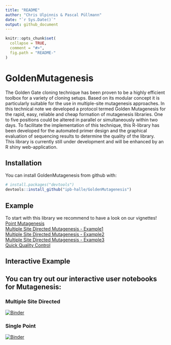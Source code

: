 ```yaml
---
title: "README"
author: "Chris Ulpinnis & Pascal Püllmann"
date: "`r Sys.Date()`"
output: github_document
---
```


<!-- README.md is generated from README.Rmd. Please edit that file -->

```r
knitr::opts_chunk$set(
  collapse = TRUE,
  comment = "#>",
  fig.path = "README-"
)
```

# GoldenMutagenesis

The Golden Gate cloning technique has been proven to be a highly efficient toolbox for a variety of cloning setups. Based on its modular concept it is particularly suitable for the use in multiple-site mutagenesis approaches. In this technical note we developed a protocol termed Golden Mutagenesis for the rapid, easy, reliable and cheap formation of mutagenesis libraries. One to five positions could be altered in parallel or simultaneously within two days. To facilitate the implementation of this technique, this R-library has been developed for the automated primer design and the graphical evaluation of sequencing results to determine the quality of the library.    
This library is currently still under development and will be enhanced by an R shiny web-application.   

## Installation

You can install GoldenMutagenesis from github with:

```r
# install.packages("devtools")
devtools::install_github("ipb-halle/GoldenMutagenesis")
```

## Example

To start with this library we recommend to have a look on our vignettes!   
[Point Mutagenesis](https://github.com/ipb-halle/GoldenMutagenesis/blob/master/vignettes/Point_Mutagenesis.md)    \
[Multiple Site Directed Mutagenesis - Example1](https://github.com/ipb-halle/GoldenMutagenesis/blob/master/vignettes/MSD.md)    \
[Multiple Site Directed Mutagenesis - Example2](https://github.com/ipb-halle/GoldenMutagenesis/blob/master/vignettes/MSD2.md)    \
[Multiple Site Directed Mutagenesis - Example3](https://github.com/ipb-halle/GoldenMutagenesis/blob/master/vignettes/MSD3.md)    \
[Quick Quality Control](https://github.com/ipb-halle/GoldenMutagenesis/blob/master/vignettes/QQC.md)    \


Interactive Example
-------

## You can try out our interactive user notebooks for Mutagenesis: 
### Multiple Site Directed
[![Binder](https://mybinder.org/badge.svg)](https://mybinder.org/v2/gh/ipb-halle/GoldenMutagenesis/binder?filepath=notebooks%2FMSD_USER.ipynb)

### Single Point
[![Binder](https://mybinder.org/badge.svg)](https://mybinder.org/v2/gh/ipb-halle/GoldenMutagenesis/binder?filepath=notebooks%2FSPM_USER.ipynb)